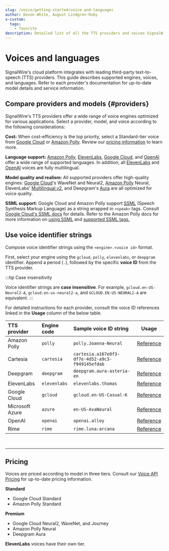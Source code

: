```yaml
---
slug: /voice/getting-started/voice-and-languages
author: Devon White, August Lindgren-Ruby
x-custom:
  tags:
    - favorite
description: Detailed list of all the TTS providers and voices SignalWire supports.
---
```



[gcloud]: /voice/tts/gcloud
[polly]: /voice/tts/amazon-polly
[deepgram]: /voice/tts/deepgram
[elevenlabs]: /voice/tts/elevenlabs
[openai]: /voice/tts/openai

# Voices and languages

SignalWire's cloud platform integrates with leading third-party text-to-speech (TTS) providers.
This guide describes supported engines, voices, and languages.
Refer to each provider's documentation for up-to-date model details and service information.

## **Compare providers and models** {#providers}

SignalWire's TTS providers offer a wide range of voice engines optimized for various applications.
Select a provider, model, and voice according to the following considerations:

**Cost:** 
When cost-efficiency is the top priority, select a Standard-tier voice from 
[Google Cloud][gcloud] or [Amazon Polly][polly]. 
Review our [pricing information](#pricing) to learn more.

**Language support:** 
[Amazon Polly][polly], [ElevenLabs][elevenlabs], [Google Cloud][gcloud], and [OpenAI][openai] 
offer a wide range of supported languages.
In addition, all [ElevenLabs][elevenlabs] and [OpenAI][openai] voices are fully multilingual.

**Model quality and realism:** All supported providers offer high-quality engines: 
[Google Cloud][gcloud]'s WaveNet and Neural2, 
[Amazon Polly][polly] Neural,
 ElevenLabs' [Multilingual v2][elevenlabs], 
and Deepgram's [Aura][deepgram]
are all optimized for voice quality.

**SSML support:** Google Cloud and Amazon Polly support 
[SSML](/docs/compatibility-api/cxml/voice/say.mdx#speech-synthesis-markup-language-ssml) 
(Speech Synthesis Markup Language) as a string wrapped in `<speak>` tags. 
Consult [Google Cloud's SSML docs](https://cloud.google.com/text-to-speech/docs/ssml) for details.
Refer to the Amazon Polly docs for more information on 
[using SSML](https://docs.aws.amazon.com/polly/latest/dg/ssml.html)
and [supported SSML tags.](https://docs.aws.amazon.com/polly/latest/dg/supportedtags.html)

## **Use voice identifier strings**

Compose voice identifier strings using the `<engine>.<voice id>` format.

First, select your engine using the `gcloud`, `polly`, `elevenlabs`, or `deepgram` identifier. 
Append a period (`.`), followed by the specific **voice ID** from the TTS provider.

:::tip Case insensitivity

Voice identifier strings are **case insensitive**.
For example,
`gcloud.en-US-Neural2-A`,
`gcloud.en-us-neural2-a`, and
`GCLOUD.EN-US-NEURAL2-A` are equivalent.
:::

For detailed instructions for each provider, consult the voice ID references linked in the **Usage** column of the below table.

| TTS provider    | Engine code  | Sample voice ID string                          | Usage                                          |
| :-------------- | :----------- | :---------------------------------------------- | ---------------------------------------------- |
| Amazon Polly    | `polly`      | `polly.Joanna-Neural`                           | [Reference](/voice/tts/amazon-polly#voice-ids) |
| Cartesia        | `cartesia`   | `cartesia.a167e0f3-df7e-4d52-a9c3-f949145efdab` | [Reference](/voice/tts/cartesia#voice-ids)     |
| Deepgram        | `deepgram`   | `deepgram.aura-asteria-en`                      | [Reference](/voice/tts/deepgram#voice-ids)     |
| ElevenLabs      | `elevenlabs` | `elevenlabs.thomas`                             | [Reference](/voice/tts/elevenlabs#voice-ids)   |
| Google Cloud    | `gcloud`     | `gcloud.en-US-Casual-K`                         | [Reference](/voice/tts/gcloud#voice-ids)       |
| Microsoft Azure | `azure`      | `en-US-AvaNeural`                               | [Reference](/voice/tts/azure#voice-ids)        |
| OpenAI          | `openai`     | `openai.alloy`                                  | [Reference](/voice/tts/openai#voice-ids)       |
| Rime            | `rime`       | `rime.luna:arcana`                              | [Reference](/voice/tts/rime#voices)         |

<br/>

---

## **Pricing**

Voices are priced according to model in three tiers.
Consult our [Voice API Pricing](https://signalwire.com/pricing/voice) for up-to-date pricing information.

**Standard** 

- Google Cloud Standard
- Amazon Polly Standard

**Premium**

- Google Cloud Neural2, WaveNet, and Journey
- Amazon Polly Neural
- Deepgram Aura

**ElevenLabs** voices have their own tier.